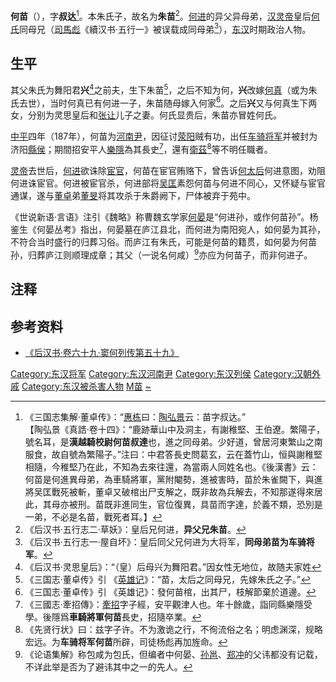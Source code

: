 '''何苗'''（{{bd|2世纪|?|189年||catIdx=H}}），字'''叔达'''<ref>《三国志集解·董卓传》：“[[惠栋|惠栋]]曰：[[陶弘景|陶弘景]]云：苗字叔达。”<br>【陶弘景《真誥·卷十四》：“鹿跡華山中及洞主，有謝稚堅、王伯遼。繁陽子，號名耳，是'''漢越騎校尉何苗叔達'''也，進之同母弟。少好道，曾居河東繁山之南服食，故自號為繁陽子。”注曰：中君答長史問葛玄，云在蓋竹山，恒與謝稚堅相隨，今稚堅乃在此，不知為去來往還，為當兩人同姓名也。《後漢書》云：何苗是何進異母弟，為車騎將軍，黨附閹勢，進被害時，苗於朱雀闕下，與進將吴匡戰死被斬，董卓又破棺出尸支解之，既非故為兵解去，不知那遂得來居此，其母亦被刑。苗既非進同生，官位復異，具苗而字達，於義不類，恐別是一弟，不必是名苗，戰死者耳。】
</ref>。本朱氏子，故名为'''朱苗'''<ref>《后汉书·五行志二·草妖》：皇后兄何进，'''异父兄朱苗'''。</ref>。[[何进|何进]]的异父异母弟，[[汉灵帝|汉灵帝]]皇后[[灵思皇后|何氏]]同母兄（[[司馬彪|司馬彪]]《續汉书·五行一》被误载成同母弟<ref>《后汉书·五行志一·屋自坏》：皇后同父兄何进为大将军，'''同母弟苗为车骑将军'''。</ref>），[[东汉|东汉]]时期政治人物。

==生平==
其父朱氏为舞阳君'''兴'''<ref>《后汉书·灵思皇后》：“（皇）后母兴为舞阳君。”因女性无地位，故随夫家姓</ref>之前夫，生下朱苗<ref>《三国志·董卓传》引 《[[英雄记|英雄记]]》：“苗，太后之同母兄，先嫁朱氏之子。”</ref>，之后不知为何，'''兴'''改嫁[[何真（三國）|何真]]（或为朱氏去世），当时何真已有何进一子，朱苗随母嫁入何家<ref>《三国志·董卓传》引 《英雄记》：發何苗棺，出其尸，枝解節棄於道邊。</ref>。之后'''兴'''又与何真生下两女，分别为灵思皇后和[[张让|张让]]儿子之妻。何氏显贵后，朱苗亦冒姓何氏。

[[中平|中平]]四年（187年），何苗为[[河南尹|河南尹]]，因征讨[[荥阳|荥阳]]贼有功，出任[[车骑将军|车骑将军]]并被封为济阳[[列侯|縣侯]]；期間招安平人[[樂隱|樂隱]]為其長史<ref>《三國志·牽招傳》：[[牽招|牽招]]字子經，安平觀津人也。年十餘歲，詣同縣樂隱受學。後隱爲'''車騎將軍何苗'''長史，招隨卒業。</ref>，還有[[衛茲|衛茲]]<ref>《先贤行状》曰：兹字子许。不为激诡之行，不徇流俗之名；明虑渊深，规略宏远。为'''车骑将军何苗'''所辟，司徒杨彪再加旌命。</ref>等不明任職者。

[[汉灵帝|灵帝]]去世后，[[何进|何进]]欲诛除[[宦官|宦官]]，何苗在宦官贿赂下，曾告诉[[何太后|何太后]]何进意图，劝阻何进诛宦官。何进被宦官杀，何进部将[[吴匡|吴匡]]素怨何苗与何进不同心，又怀疑与宦官通谋，遂与[[董卓|董卓]]弟[[董旻|董旻]]将其攻杀于朱爵阙下，尸体被弃于苑中。

《世说新语·言语》注引《魏略》称曹魏玄学家[[何晏|何晏]]是“何进孙，或作何苗孙”。杨鉴生《何晏丛考》指出，何晏墓在庐江县北，而何进为南阳宛人，如何晏为其孙，不符合当时盛行的归葬习俗。而庐江有朱氏，可能是何苗的籍贯，如何晏为何苗孙，归葬庐江则顺理成章；其父（一说名何咸）<ref>《论语集解》称包咸为包氏，但编者中何晏、[[孙邕|孙邕]]、[[郑冲|郑冲]]的父讳都没有记载，不详此举是否为了避讳其中之一的先人。</ref>亦应为何苗子，而非何进子。

==注释==
<references/>

==参考资料==
*[http://www.guoxue.com/shibu/24shi/hhansu/hhsu_075.htm 《后汉书·卷六十九·窦何列传第五十九》]{{Wayback|url=http://www.guoxue.com/shibu/24shi/hhansu/hhsu_075.htm |date=20060906093655 }}

{{DEFAULTSORT:H}}
[[Category:东汉将军|Category:东汉将军]]
[[Category:东汉河南尹|Category:东汉河南尹]]
[[Category:东汉列侯|Category:东汉列侯]]
[[Category:汉朝外戚|Category:汉朝外戚]]
[[Category:东汉被杀害人物|Category:东汉被杀害人物]]
[[Category:何姓|M苗]]
[[Category:朱姓|~]]